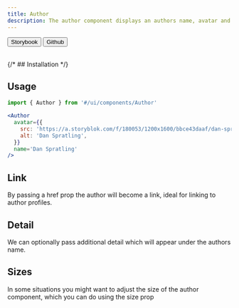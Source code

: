 ```yaml
---
title: Author
description: The author component displays an authors name, avatar and optional detail and links.
---
```



<div className='not-prose flex gap-2'>
  <Button variant='outline' size='xs'>
    Storybook
  </Button>
  <Button href='https://github.com/skyward-digital/sky-ui/tree/main/ui/components/Author' variant='outline' size='xs'>
    Github
  </Button>
</div>

<br />

<div className='not-prose border rounded-lg p-6 flex items-center justify-center gap-2'>
  <Author
    avatar={{
      src: 'https://a.storyblok.com/f/180053/1200x1600/bbce43daaf/dan-spratling-profile-picture.jpg',
      alt: 'Dan Spratling',
    }}
    name='Dan Spratling'
  />
</div>

{/* ## Installation */}

## Usage

```jsx
import { Author } from '#/ui/components/Author'
```

```jsx
<Author
  avatar={{
    src: 'https://a.storyblok.com/f/180053/1200x1600/bbce43daaf/dan-spratling-profile-picture.jpg',
    alt: 'Dan Spratling',
  }}
  name='Dan Spratling'
/>
```

## Link

By passing a href prop the author will become a link, ideal for linking to author profiles.

<div className='not-prose border rounded-lg p-6 flex items-center justify-center gap-2'>
  <Author
    avatar={{
      src: 'https://a.storyblok.com/f/180053/1200x1600/bbce43daaf/dan-spratling-profile-picture.jpg',
      alt: 'Dan Spratling',
    }}
    name='Dan Spratling'
    href='#dan-spratling'
  />
</div>

## Detail

We can optionally pass additional detail which will appear under the authors name.

<div className='not-prose border rounded-lg p-6 flex items-center justify-center gap-2'>
  <Author
    avatar={{
      src: 'https://a.storyblok.com/f/180053/1200x1600/bbce43daaf/dan-spratling-profile-picture.jpg',
      alt: 'Dan Spratling',
    }}
    name='Dan Spratling'
    detail='Founder of Skyward Digital'
  />
</div>

## Sizes

In some situations you might want to adjust the size of the author component, which you can do using the size prop

<div className='not-prose border rounded-lg px-6 flex flex-col items-center justify-center gap-8 py-12'>
  <Author
    avatar={{
      src: 'https://a.storyblok.com/f/180053/1200x1600/bbce43daaf/dan-spratling-profile-picture.jpg',
      alt: 'Dan Spratling',
    }}
    name='Dan Spratling'
    size='xs'
  />
  <Author
    avatar={{
      src: 'https://a.storyblok.com/f/180053/1200x1600/bbce43daaf/dan-spratling-profile-picture.jpg',
      alt: 'Dan Spratling',
    }}
    name='Dan Spratling'
    size='sm'
  />
  <Author
    avatar={{
      src: 'https://a.storyblok.com/f/180053/1200x1600/bbce43daaf/dan-spratling-profile-picture.jpg',
      alt: 'Dan Spratling',
    }}
    name='Dan Spratling'
    size='md'
  />
  <Author
    avatar={{
      src: 'https://a.storyblok.com/f/180053/1200x1600/bbce43daaf/dan-spratling-profile-picture.jpg',
      alt: 'Dan Spratling',
    }}
    name='Dan Spratling'
    size='lg'
  />
  <Author
    avatar={{
      src: 'https://a.storyblok.com/f/180053/1200x1600/bbce43daaf/dan-spratling-profile-picture.jpg',
      alt: 'Dan Spratling',
    }}
    name='Dan Spratling'
    size='xl'
  />
  <Author
    avatar={{
      src: 'https://a.storyblok.com/f/180053/1200x1600/bbce43daaf/dan-spratling-profile-picture.jpg',
      alt: 'Dan Spratling',
    }}
    name='Dan Spratling'
    size='2xl'
  />
</div>
